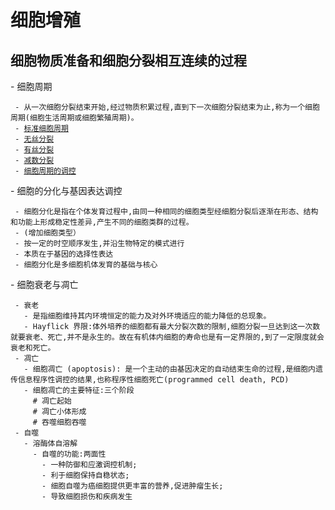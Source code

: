 = 细胞增殖 =
== 细胞物质准备和细胞分裂相互连续的过程 ==
- 细胞周期
  - 从一次细胞分裂结束开始,经过物质积累过程,直到下一次细胞分裂结束为止,称为一个细胞周期(细胞生活周期或细胞繁殖周期)。
  - [[标准细胞周期]]
  - [[无丝分裂]]
  - [[有丝分裂]]
  - [[减数分裂]]
  - [[细胞周期的调控]]
- 细胞的分化与基因表达调控
  - 细胞分化是指在个体发育过程中,由同一种相同的细胞类型经细胞分裂后逐渐在形态、结构和功能上形成稳定性差异,产生不同的细胞类群的过程。
  - (增加细胞类型）
  - 按一定的时空顺序发生,并沿生物特定的模式进行
  - 本质在于基因的选择性表达
  - 细胞分化是多细胞机体发育的基础与核心
- 细胞衰老与凋亡
  - 衰老
    - 是指细胞维持其内环境恒定的能力及对外环境适应的能力降低的总现象。
    - Hayflick 界限:体外培养的细胞都有最大分裂次数的限制,细胞分裂一旦达到这一次数就要衰老、死亡,并不是永生的。故在有机体内细胞的寿命也是有一定界限的,到了一定限度就会衰老和死亡。
  - 凋亡
    - 细胞凋亡 (apoptosis): 是一个主动的由基因决定的自动结束生命的过程,是细胞内遗传信息程序性调控的结果,也称程序性细胞死亡(programmed cell death, PCD)
    - 细胞凋亡的主要特征:三个阶段
      # 凋亡起始
      # 凋亡小体形成
      # 吞噬细胞吞噬
  - 自噬
    - 溶酶体自溶解
      - 自噬的功能:两面性
        - 一种防御和应激调控机制;
        - 利于细胞保持自稳状态;
        - 细胞自噬为癌细胞提供更丰富的营养,促进肿瘤生长;
        - 导致细胞损伤和疾病发生
